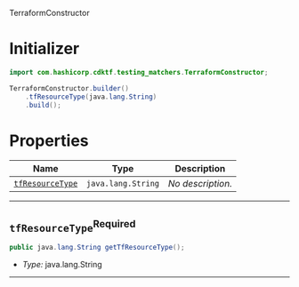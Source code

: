  TerraformConstructor <a name="TerraformConstructor" id="cdktf.testingMatchers.TerraformConstructor"></a>

# Initializer <a name="Initializer" id="cdktf.testingMatchers.TerraformConstructor.Initializer"></a>

```java
import com.hashicorp.cdktf.testing_matchers.TerraformConstructor;

TerraformConstructor.builder()
    .tfResourceType(java.lang.String)
    .build();
```

# Properties <a name="Properties" id="Properties"></a>

| **Name** | **Type** | **Description** |
| --- | --- | --- |
| <code><a href="#cdktf.testingMatchers.TerraformConstructor.property.tfResourceType">tfResourceType</a></code> | <code>java.lang.String</code> | *No description.* |

---

## `tfResourceType`<sup>Required</sup> <a name="tfResourceType" id="cdktf.testingMatchers.TerraformConstructor.property.tfResourceType"></a>

```java
public java.lang.String getTfResourceType();
```

- *Type:* java.lang.String

---

